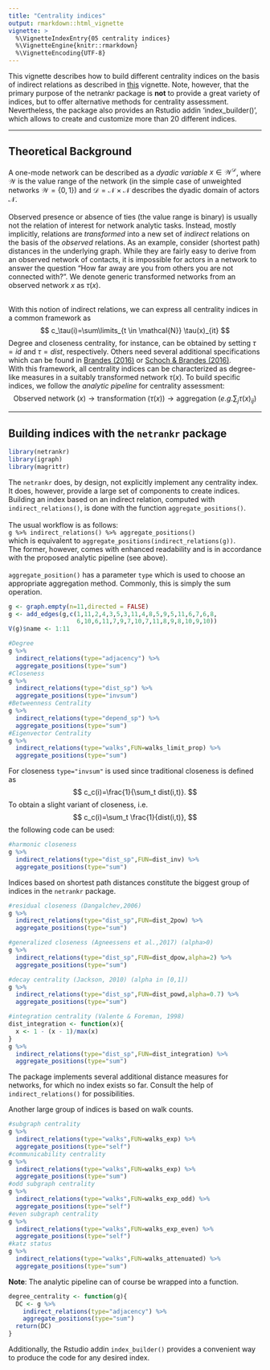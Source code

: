 ```yaml
---
title: "Centrality indices"
output: rmarkdown::html_vignette
vignette: >
  %\VignetteIndexEntry{05 centrality indices}
  %\VignetteEngine{knitr::rmarkdown}
  %\VignetteEncoding{UTF-8}
---
```

  
This vignette describes how to build different centrality indices on the basis of 
indirect relations as described in [this](indirect_relations.html) vignette. Note,
however, that the primary purpose of the netrankr package is **not** to provide a great
variety of indices, but to offer alternative methods for centrality assessment. 
Nevertheless, the package also provides an Rstudio addin 'index_builder()', which 
allows to create and customize more than 20 different indices.

________________________________________________________________________________

## Theoretical Background

A one-mode network can be described as a *dyadic variable* $x\in \mathcal{W}^\mathcal{D}$,
where $\mathcal{W}$ is the value range of the network (in the simple case of 
unweighted networks $\mathcal{W}=\{0,1\}$) and $\mathcal{D}=\mathcal{N}\times\mathcal{N}$ 
describes the dyadic domain of actors $\mathcal{N}$.
\
\
Observed presence or absence of ties (the value range is binary) is usually not 
the relation of interest for network analytic tasks. Instead, mostly implicitly, 
relations are *transformed* into a new set of *indirect* relations on the basis 
of the *observed* relations. As an example, consider (shortest path) distances in the 
underlying graph. While they are fairly easy to derive from an observed network 
of contacts, it is impossible for actors in a network to answer the question 
"How far away are you from others you are not connected with?". We denote generic 
transformed networks from an observed network $x$ as $\tau(x)$. 
\
\

With this notion of indirect relations, we can express all centrality indices in
a common framework as
$$
c_\tau(i)=\sum\limits_{t \in \mathcal{N}} \tau(x)_{it}
$$
Degree and closeness centrality, for instance, can be obtained by setting $\tau=id$ 
and $\tau=dist$, respectively. Others need several additional specifications which 
can be found in [Brandes (2016)](http://dx.doi.org/10.1177/2059799116630650) or 
[Schoch & Brandes (2016)](https://doi.org/10.1017/S0956792516000401). 
\
With this framework, all centrality indices can be characterized as degree-like 
measures in a suitably transformed network $\tau(x)$. To build specific indices,
we follow the *analytic pipeline* for centrality assessment:
$$
\text{Observed network}\;(x) \longrightarrow 
\text{transformation}\;(\tau(x)) \longrightarrow 
\text{aggregation}\;(e.g. \sum_j \tau(x)_{ij})
$$

________________________________________________________________________________

## Building indices with the `netrankr` package

```r
library(netrankr)
library(igraph)
library(magrittr)
```

The `netrankr` does, by design, not explicitly implement any centrality index. It 
does, however, provide a large set of components to create indices. Building an index
based on an indirect relation, computed with `indirect_relations()`, is done with 
the function `aggregate_positions()`.  
\
The usual workflow is as follows:  
`g %>% indirect_relations() %>% aggregate_positions()`   
which is equivalent to
`aggregate_positions(indirect_relations(g))`.  
The former, however, comes with enhanced readability and is in accordance with 
the proposed analytic pipeline (see above).  
\
`aggregate_position()` has a parameter `type` which is used to choose an appropriate 
aggregation method. Commonly, this is simply the sum operation.

```r
g <- graph.empty(n=11,directed = FALSE)
g <- add_edges(g,c(1,11,2,4,3,5,3,11,4,8,5,9,5,11,6,7,6,8,
                   6,10,6,11,7,9,7,10,7,11,8,9,8,10,9,10))
V(g)$name <- 1:11

#Degree
g %>% 
  indirect_relations(type="adjacency") %>% 
  aggregate_positions(type="sum")
#Closeness
g %>% 
  indirect_relations(type="dist_sp") %>% 
  aggregate_positions(type="invsum")
#Betweenness Centrality
g %>% 
  indirect_relations(type="depend_sp") %>% 
  aggregate_positions(type="sum")
#Eigenvector Centrality
g %>% 
  indirect_relations(type="walks",FUN=walks_limit_prop) %>% 
  aggregate_positions(type="sum")
```

For closeness `type="invsum"` is used since traditional closeness is defined as
$$
c_c(i)=\frac{1}{\sum_t dist(i,t)}.
$$
To obtain a slight variant of closeness, i.e.
$$
c_c(i)=\sum_t \frac{1}{dist(i,t)},
$$
the following code can be used:
```r
#harmonic closeness
g %>% 
  indirect_relations(type="dist_sp",FUN=dist_inv) %>% 
  aggregate_positions(type="sum")
```

Indices based on shortest path distances constitute the biggest group of indices in the `netrankr` package.

```r
#residual closeness (Dangalchev,2006)
g %>% 
  indirect_relations(type="dist_sp",FUN=dist_2pow) %>% 
  aggregate_positions(type="sum")

#generalized closeness (Agneessens et al.,2017) (alpha>0)
g %>% 
  indirect_relations(type="dist_sp",FUN=dist_dpow,alpha=2) %>% 
  aggregate_positions(type="sum")

#decay centrality (Jackson, 2010) (alpha in [0,1])
g %>% 
  indirect_relations(type="dist_sp",FUN=dist_powd,alpha=0.7) %>% 
  aggregate_positions(type="sum")

#integration centrality (Valente & Foreman, 1998)
dist_integration <- function(x){
  x <- 1 - (x - 1)/max(x)
}
g %>% 
  indirect_relations(type="dist_sp",FUN=dist_integration) %>% 
  aggregate_positions(type="sum")

```

The package implements several additional distance measures for networks, for which
no index exists so far. Consult the help of `indirect_relations()` for possibilities.

Another large group of indices is based on walk counts.

```r
#subgraph centrality
g %>% 
  indirect_relations(type="walks",FUN=walks_exp) %>% 
  aggregate_positions(type="self")
#communicability centrality
g %>% 
  indirect_relations(type="walks",FUN=walks_exp) %>% 
  aggregate_positions(type="sum")
#odd subgraph centrality
g %>% 
  indirect_relations(type="walks",FUN=walks_exp_odd) %>% 
  aggregate_positions(type="self")
#even subgraph centrality
g %>% 
  indirect_relations(type="walks",FUN=walks_exp_even) %>% 
  aggregate_positions(type="self")
#katz status
g %>% 
  indirect_relations(type="walks",FUN=walks_attenuated) %>% 
  aggregate_positions(type="sum")
```


**Note**: The analytic pipeline can of course be wrapped into a function.

```r
degree_centrality <- function(g){
  DC <- g %>% 
    indirect_relations(type="adjacency") %>% 
    aggregate_positions(type="sum")
  return(DC)
}
```

Additionally, the Rstudio addin `index_builder()` provides a convenient way to produce the code for any desired index.
